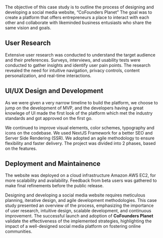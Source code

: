 
The objective of this case study is to outline the process of designing and developing a social media website, “CoFounders Planet” The goal was to create a platform that offers entrepreneurs a place to interact with each other and collaborate with likeminded business entusiasts who share the same vision and goals.

## User Research

Extensive user research was conducted to understand the target audience and their preferences. Surveys, interviews, and usability tests were conducted to gather insights and identify user pain points. The research revealed the need for intuitive navigation, privacy controls, content personalization, and real-time interactions.

## UI/UX Design and Development

As we were given a very narrow timeline to build the platform, we choose to jump on the development of MVP, and the developers having a great knowlege of UI made the first look of the platform which met the industry standards and got approved on the first go.

We continued to improve visual elements, color schemes, typography and icons on the codebase. We used NextJS Framework for a better SEO and Server Side Rendering (SSR). We adopted an agile methodology to ensure flexibility and faster delivery. The project was divided into 2 phases, based on the features.

## Deployment and Maintainence

The website was deployed on a cloud infrastructure Amazon AWS EC2, for more scalability and availability. Feedback from beta users was gathered to make final refinements before the public release.

Designing and developing a social media website requires meticulous planning, iterative design, and agile development methodologies. This case study presented an overview of the process, emphasizing the importance of user research, intuitive design, scalable development, and continuous improvement. The successful launch and adoption of **CoFounders Planet** validate the effectiveness of the implemented strategies, highlighting the impact of a well-designed social media platform on fostering online communities.